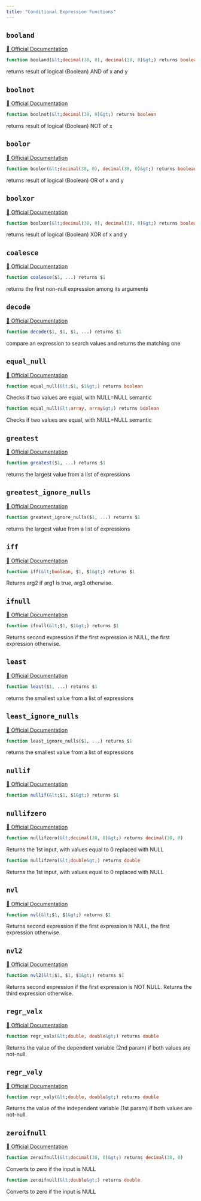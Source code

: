 ```yaml
---
title: "Conditional Expression Functions"
---
```



## `booland`
[🔗 Official Documentation](https://docs.snowflake.com/en/sql-reference/functions/booland)

```sql
function booland(&lt;decimal(38, 0), decimal(38, 0)&gt;) returns boolean
```
returns result of logical (Boolean) AND of x and y

## `boolnot`
[🔗 Official Documentation](https://docs.snowflake.com/en/sql-reference/functions/boolnot)

```sql
function boolnot(&lt;decimal(38, 0)&gt;) returns boolean
```
returns result of logical (Boolean) NOT of x

## `boolor`
[🔗 Official Documentation](https://docs.snowflake.com/en/sql-reference/functions/boolor)

```sql
function boolor(&lt;decimal(38, 0), decimal(38, 0)&gt;) returns boolean
```
returns result of logical (Boolean) OR of x and y

## `boolxor`
[🔗 Official Documentation](https://docs.snowflake.com/en/sql-reference/functions/boolxor)

```sql
function boolxor(&lt;decimal(38, 0), decimal(38, 0)&gt;) returns boolean
```
returns result of logical (Boolean) XOR of x and y

## `coalesce`
[🔗 Official Documentation](https://docs.snowflake.com/en/sql-reference/functions/coalesce)

```sql
function coalesce($1, ...) returns $1
```
returns the first non-null expression among its arguments

## `decode`
[🔗 Official Documentation](https://docs.snowflake.com/en/sql-reference/functions/decode)

```sql
function decode($1, $1, $1, ...) returns $1
```
compare an expression to search values and returns the matching one

## `equal_null`
[🔗 Official Documentation](https://docs.snowflake.com/en/sql-reference/functions/equal_null)

```sql
function equal_null(&lt;$1, $1&gt;) returns boolean
```
Checks if two values are equal, with NULL=NULL semantic

```sql
function equal_null(&lt;array, array&gt;) returns boolean
```
Checks if two values are equal, with NULL=NULL semantic

## `greatest`
[🔗 Official Documentation](https://docs.snowflake.com/en/sql-reference/functions/greatest)

```sql
function greatest($1, ...) returns $1
```
returns the largest value from a list of expressions

## `greatest_ignore_nulls`
[🔗 Official Documentation](https://docs.snowflake.com/en/sql-reference/functions/greatest_ignore_nulls)

```sql
function greatest_ignore_nulls($1, ...) returns $1
```
returns the largest value from a list of expressions

## `iff`
[🔗 Official Documentation](https://docs.snowflake.com/en/sql-reference/functions/iff)

```sql
function iff(&lt;boolean, $1, $1&gt;) returns $1
```
Returns arg2 if arg1 is true, arg3 otherwise.

## `ifnull`
[🔗 Official Documentation](https://docs.snowflake.com/en/sql-reference/functions/ifnull)

```sql
function ifnull(&lt;$1, $1&gt;) returns $1
```
Returns second expression if the first expression is NULL, the first expression otherwise.

## `least`
[🔗 Official Documentation](https://docs.snowflake.com/en/sql-reference/functions/least)

```sql
function least($1, ...) returns $1
```
returns the smallest value from a list of expressions

## `least_ignore_nulls`
[🔗 Official Documentation](https://docs.snowflake.com/en/sql-reference/functions/least_ignore_nulls)

```sql
function least_ignore_nulls($1, ...) returns $1
```
returns the smallest value from a list of expressions

## `nullif`
[🔗 Official Documentation](https://docs.snowflake.com/en/sql-reference/functions/nullif)

```sql
function nullif(&lt;$1, $1&gt;) returns $1
```


## `nullifzero`
[🔗 Official Documentation](https://docs.snowflake.com/en/sql-reference/functions/nullifzero)

```sql
function nullifzero(&lt;decimal(38, 0)&gt;) returns decimal(38, 0)
```
Returns the 1st input, with values equal to 0 replaced with NULL

```sql
function nullifzero(&lt;double&gt;) returns double
```
Returns the 1st input, with values equal to 0 replaced with NULL

## `nvl`
[🔗 Official Documentation](https://docs.snowflake.com/en/sql-reference/functions/nvl)

```sql
function nvl(&lt;$1, $1&gt;) returns $1
```
Returns second expression if the first expression is NULL, the first expression otherwise.

## `nvl2`
[🔗 Official Documentation](https://docs.snowflake.com/en/sql-reference/functions/nvl2)

```sql
function nvl2(&lt;$1, $1, $1&gt;) returns $1
```
Returns second expression if the first expression is NOT NULL. Returns the third expression otherwise.

## `regr_valx`
[🔗 Official Documentation](https://docs.snowflake.com/en/sql-reference/functions/regr_valx)

```sql
function regr_valx(&lt;double, double&gt;) returns double
```
Returns the value of the dependent variable (2nd param) if both values are not-null.

## `regr_valy`
[🔗 Official Documentation](https://docs.snowflake.com/en/sql-reference/functions/regr_valy)

```sql
function regr_valy(&lt;double, double&gt;) returns double
```
Returns the value of the independent variable (1st param) if both values are not-null.

## `zeroifnull`
[🔗 Official Documentation](https://docs.snowflake.com/en/sql-reference/functions/zeroifnull)

```sql
function zeroifnull(&lt;decimal(38, 0)&gt;) returns decimal(38, 0)
```
Converts to zero if the input is NULL

```sql
function zeroifnull(&lt;double&gt;) returns double
```
Converts to zero if the input is NULL


